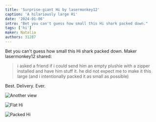 ```yaml
---
title: 'Surprise-giant Hi by lasermonkey12'
caption: 'A hilariously large Hi'
date: '2024-01-06'
intro: "Bet you can't guess how small this Hi shark packed down."
tags: ['hi']
maker: Natalia
authors: 31287
---
```


<!-- truncate -->

Bet you can't guess how small this Hi shark packed down. Maker lasermonkey12 shared:

> i asked a friend if i could send him an empty plushie with a zipper installed and have him stuff it. he did not expect me to make it this large (and i intentionally packed it as small as possible)

Best. Delivery. Ever.

![Another view](https://imagedelivery.net/ouSuR9yY1bHt-fuAokSA5Q/showcase-surprise-giant-hi-by-lasermonkey12-1/public 'Another view')

![Flat Hi](https://imagedelivery.net/ouSuR9yY1bHt-fuAokSA5Q/showcase-surprise-giant-hi-by-lasermonkey12-2/public 'Flat Hi')

![Packed Hi](https://imagedelivery.net/ouSuR9yY1bHt-fuAokSA5Q/showcase-surprise-giant-hi-by-lasermonkey12-3/public 'Packed Hi')
